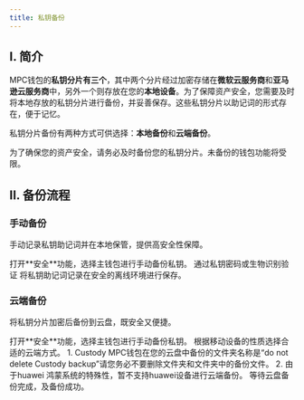 ```yaml
---
title: 私钥备份
---
```


## I. 简介


MPC钱包的**私钥分片有三个**，其中两个分片经过加密存储在**微软云服务商**和**亚马逊云服务商**中，另外一个则存放在您的**本地设备**。为了保障资产安全，您需要及时将本地存放的私钥分片进行备份，并妥善保存。这些私钥分片以助记词的形式存在，便于记忆。

私钥分片备份有两种方式可供选择：**本地备份**和**云端备份**。


<Warning>
为了确保您的资产安全，请务必及时备份您的私钥分片。未备份的钱包功能将受限。
</Warning>


## II. 备份流程

### **手动备份** 

手动记录私钥助记词并在本地保管，提供高安全性保障。

<Steps>
<Step title="打开私钥备份功能">
    打开**安全**功能，选择主钱包进行手动备份私钥。
</Step>
<Step title="输入私钥密码">
    通过私钥密码或生物识别验证
</Step>
<Step title="查看助记词并保存">
    将私钥助记词记录在安全的离线环境进行保存。
</Step>
</Steps>



### **云端备份** 

将私钥分片加密后备份到云盘，既安全又便捷。

<Steps>
<Step title="打开私钥备份功能">
    打开**安全**功能，选择主钱包进行手动备份私钥。
</Step>
<Step title="选择云盘">
    根据移动设备的性质选择合适的云端方式。
    <Warning>
1. Custody MPC钱包在您的云盘中备份的文件夹名称是“do not delete Custody backup”请您务必不要删除文件夹和文件夹中的备份文件。
2. 由于huawei 鸿蒙系统的特殊性，暂不支持huawei设备进行云端备份。
</Warning>
</Step>
<Step title="云盘备份">
    等待云盘备份完成，及备份成功。
</Step>
</Steps>


